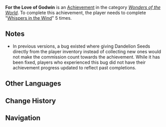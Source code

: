 {{Achievement Infobox
|title        = 
|id           = 84512
|order id     = 4036
|category     = Wonders of the World
|description  = Finish "[[Whispers in the Wind]]" 5 times.
|requirements = 
|primogems    = 5
|tracking     = 
|type         = Commission
}}
'''For the Love of Godwin''' is an [[Achievement]] in the category ''[[Wonders of the World]]''. To complete this achievement, the player needs to complete "[[Whispers in the Wind]]" 5 times.

==Notes==
*In previous versions, a bug existed where giving Dandelion Seeds directly from the player inventory instead of collecting new ones would not make the commission count towards the achievement. While it has been fixed, players who experienced this bug did not have their achievement progress updated to reflect past completions.
<!--
==Trivia==

==Video Guides==
{{EVT
|video1   = 
|caption1 = 
}}
-->
==Other Languages==
{{Other Languages
|en      = For the Love of Godwin
|zhs     = 过量的思念
|zhs_rm  = Guòliàng de Sīniàn
|zht     = 過量的思念
|zht_rm  = Guòliàng de Sīniàn
|zh_tl   = Excessive Longing
|ja      = 行き過ぎた思い
|ja_rm   = Ikisugita Omoi
|ja_tl   = 
|ko      = 지나친 생각
|ko_rm   = 
|ko_tl   = 
|es      = Por el amor de Godwin
|es_tl   = For the Love of Godwin
|fr      = Toujours dans mon cœur
|fr_tl   = Always in My Heart
|ru      = Излишняя тоска
|ru_tl   = 
|th      = คิดถึงจนล้นใจ
|th_rm   = 
|th_tl   = 
|vi      = Nỗi nhớ vô bờ
|vi_tl   = 
|de      = Zu viele Gedanken
|de_tl   = To Many Thoughts
|id      = Kerinduan Godwin
|id_tl   = Godwin's Longing
|pt      = Pensamentos Excessivos
|pt_tl   = 
}}

==Change History==
{{Change History|1.0}}
<!--
==References==
{{Reflist}}
-->
==Navigation==
{{Achievement Navbox|Wonders of the World|Commission}}